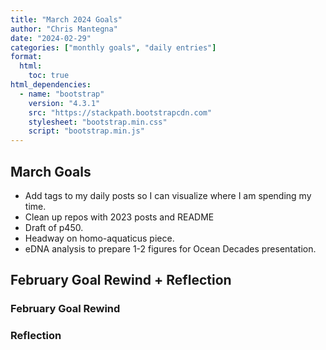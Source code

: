 ```yaml
---
title: "March 2024 Goals"
author: "Chris Mantegna"
date: "2024-02-29"
categories: ["monthly goals", "daily entries"]
format:
  html:
    toc: true
html_dependencies:
  - name: "bootstrap"
    version: "4.3.1"
    src: "https://stackpath.bootstrapcdn.com"
    stylesheet: "bootstrap.min.css"
    script: "bootstrap.min.js"
---
```


## March Goals

-   Add tags to my daily posts so I can visualize where I am spending my
    time.\
-   Clean up repos with 2023 posts and README
-   Draft of p450.\
-   Headway on homo-aquaticus piece.\
-   eDNA analysis to prepare 1-2 figures for Ocean Decades presentation.

## February Goal Rewind + Reflection

### February Goal Rewind

### Reflection
